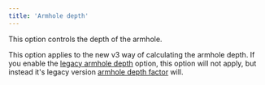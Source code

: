 ```yaml
---
title: 'Armhole depth'
---
```


This option controls the depth of the armhole.

This option applies to the new v3 way of calculating the armhole depth.
If you enable the [legacy armhole depth](/docs/designs/bent/options/legacyarmholedepth) option, this option will not apply, but instead it's legacy version [armhole depth factor](/docs/designs/bent/options/armholedepthfactor) will.
